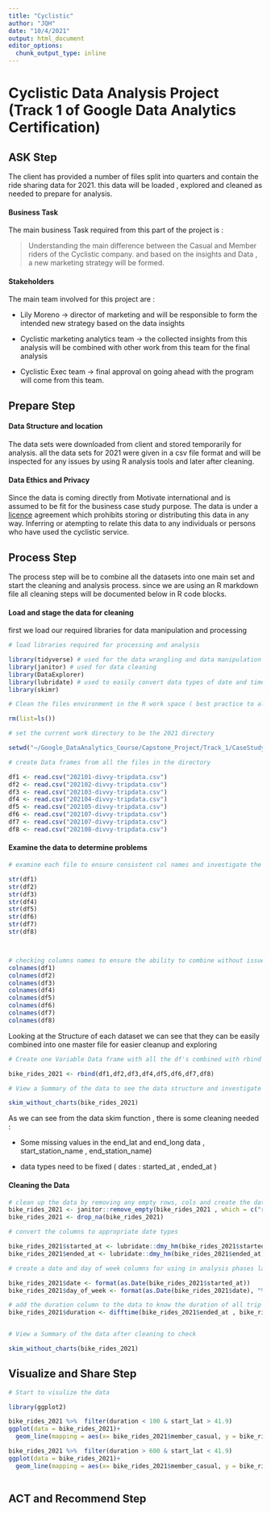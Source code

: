 ```yaml
---
title: "Cyclistic"
author: "JQH"
date: "10/4/2021"
output: html_document
editor_options: 
  chunk_output_type: inline
---
```


# Cyclistic Data Analysis Project (Track 1 of Google Data Analytics Certification)

## ASK Step

The client has provided a number of files split into quarters and contain the ride sharing data for 2021. this data will be loaded , explored and cleaned as needed to prepare for analysis.

#### Business Task

The main business Task required from this part of the project is :

> Understanding the main difference between the Casual and Member riders of the Cyclistic company. and based on the insights and Data , a new marketing strategy will be formed.

#### Stakeholders

The main team involved for this project are :

-   Lily Moreno -> director of marketing and will be responsible to form the intended new strategy based on the data insights

-   Cyclistic marketing analytics team -> the collected insights from this analysis will be combined with other work from this team for the final analysis

-   Cyclistic Exec team -> final approval on going ahead with the program will come from this team.

## Prepare Step

#### Data Structure and location

The data sets were downloaded from client and stored temporarily for analysis. all the data sets for 2021 were given in a csv file format and will be inspected for any issues by using R analysis tools and later after cleaning.

#### Data Ethics and Privacy

Since the data is coming directly from Motivate international and is assumed to be fit for the business case study purpose. The data is under a [licence](https://ride.divvybikes.com/data-license-agreement) agreement which prohibits storing or distributing this data in any way. Inferring or atempting to relate this data to any individuals or persons who have used the cyclistic service.

## Process Step

The process step will be to combine all the datasets into one main set and start the cleaning and analysis process. since we are using an R markdown file all cleaning steps will be documented below in R code blocks.

#### Load and stage the data for cleaning

first we load our required libraries for data manipulation and processing

```r
# load libraries required for processing and analysis 

library(tidyverse) # used for the data wrangling and data manipulation 
library(janitor) # used for data cleaning 
library(DataExplorer)
library(lubridate) # used to easily convert data types of date and time formats
library(skimr)

# Clean the files environment in the R work space ( best practice to always start fresh)

rm(list=ls())

# set the current work directory to be the 2021 directory 

setwd("~/Google_DataAnalytics_Course/Capstone_Project/Track_1/CaseStudy_1/Cyclistic/Working_Dir/CSV/2021")

# create Data frames from all the files in the directory 

df1 <- read.csv("202101-divvy-tripdata.csv")
df2 <- read.csv("202102-divvy-tripdata.csv")
df3 <- read.csv("202103-divvy-tripdata.csv")
df4 <- read.csv("202104-divvy-tripdata.csv")
df5 <- read.csv("202105-divvy-tripdata.csv")
df6 <- read.csv("202107-divvy-tripdata.csv")
df7 <- read.csv("202107-divvy-tripdata.csv")
df8 <- read.csv("202108-divvy-tripdata.csv")
```

#### Examine the data to determine problems

```r
# examine each file to ensure consistent col names and investigate the data 

str(df1)
str(df2)
str(df3)
str(df4)
str(df5)
str(df6)
str(df7)
str(df8)




```

```r

# checking columns names to ensure the ability to combine without issues
colnames(df1)
colnames(df2)
colnames(df3)
colnames(df4)
colnames(df5)
colnames(df6)
colnames(df7)
colnames(df8)

```

Looking at the Structure of each dataset we can see that they can be easily combined into one master file for easier cleanup and exploring

```r
# Create one Variable Data frame with all the df's combined with rbind function (this requires the data frame structure to be matching)

bike_rides_2021 <- rbind(df1,df2,df3,df4,df5,df6,df7,df8)

# View a Summary of the data to see the data structure and investigate any issues with the data

skim_without_charts(bike_rides_2021)

```

As we can see from the data skim function , there is some cleaning needed :

-   Some missing values in the end_lat and end_long data , start_station_name , end_station_name)

-   data types need to be fixed ( dates : started_at , ended_at )

#### Cleaning the Data

```r

# clean up the data by removing any empty rows, cols and create the date variable with lubridate  
bike_rides_2021 <- janitor::remove_empty(bike_rides_2021 , which = c("rows","cols"))
bike_rides_2021 <- drop_na(bike_rides_2021)

# convert the columns to appropriate date types

bike_rides_2021$started_at <- lubridate::dmy_hm(bike_rides_2021$started_at)
bike_rides_2021$ended_at <- lubridate::dmy_hm(bike_rides_2021$ended_at)

# create a date and day of week columns for using in analysis phases later

bike_rides_2021$date <- format(as.Date(bike_rides_2021$started_at))
bike_rides_2021$day_of_week <- format(as.Date(bike_rides_2021$date), "%A")

# add the duration column to the data to know the duration of all trip
bike_rides_2021$duration <- difftime(bike_rides_2021$ended_at , bike_rides_2021$started_at)



```

```r

# View a Summary of the data after cleaning to check 

skim_without_charts(bike_rides_2021)
```

## Visualize and Share Step

```r
# Start to visulize the data 

library(ggplot2)

bike_rides_2021 %>%  filter(duration < 100 & start_lat > 41.9)
ggplot(data = bike_rides_2021)+
  geom_line(mapping = aes(x= bike_rides_2021$member_casual, y = bike_rides_2021$duration , color = bike_rides_2021$rideable_type))

bike_rides_2021 %>%  filter(duration > 600 & start_lat < 41.9)
ggplot(data = bike_rides_2021)+
  geom_line(mapping = aes(x= bike_rides_2021$member_casual, y = bike_rides_2021$duration , color = bike_rides_2021$rideable_type) )
  

```

## ACT and Recommend Step
